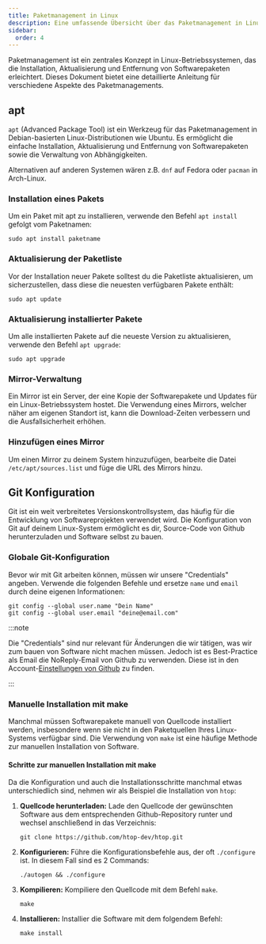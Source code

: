 ```yaml
---
title: Paketmanagement in Linux
description: Eine umfassende Übersicht über das Paketmanagement in Linux, einschließlich der Verwendung von apt, der Mirror-Verwaltung und manuellen Installationen mit make.
sidebar:
  order: 4
---
```


Paketmanagement ist ein zentrales Konzept in Linux-Betriebssystemen, das die Installation, Aktualisierung und Entfernung von Softwarepaketen erleichtert. Dieses Dokument bietet eine detaillierte Anleitung für verschiedene Aspekte des Paketmanagements.

## apt

`apt` (Advanced Package Tool) ist ein Werkzeug für das Paketmanagement in Debian-basierten Linux-Distributionen wie Ubuntu. Es ermöglicht die einfache Installation, Aktualisierung und Entfernung von Softwarepaketen sowie die Verwaltung von Abhängigkeiten.

Alternativen auf anderen Systemen wären z.B. `dnf` auf Fedora oder `pacman` in Arch-Linux.

### Installation eines Pakets

Um ein Paket mit apt zu installieren, verwende den Befehl `apt install` gefolgt vom Paketnamen:

```shell
sudo apt install paketname
```

### Aktualisierung der Paketliste

Vor der Installation neuer Pakete solltest du die Paketliste aktualisieren, um sicherzustellen, dass diese die neuesten verfügbaren Pakete enthält:

```shell
sudo apt update
```

### Aktualisierung installierter Pakete

Um alle installierten Pakete auf die neueste Version zu aktualisieren, verwende den Befehl `apt upgrade`:

```shell
sudo apt upgrade
```

### Mirror-Verwaltung

Ein Mirror ist ein Server, der eine Kopie der Softwarepakete und Updates für ein Linux-Betriebssystem hostet. Die Verwendung eines Mirrors, welcher näher am eigenen Standort ist, kann die Download-Zeiten verbessern und die Ausfallsicherheit erhöhen.

### Hinzufügen eines Mirror

Um einen Mirror zu deinem System hinzuzufügen, bearbeite die Datei `/etc/apt/sources.list` und füge die URL des Mirrors hinzu.

## Git Konfiguration

Git ist ein weit verbreitetes Versionskontrollsystem, das häufig für die Entwicklung von Softwareprojekten verwendet wird. Die Konfiguration von Git auf deinem Linux-System ermöglicht es dir, Source-Code von Github herunterzuladen und Software selbst zu bauen.

### Globale Git-Konfiguration

Bevor wir mit Git arbeiten können, müssen wir unsere "Credentials" angeben. Verwende die folgenden Befehle und ersetze `name` und `email` durch deine eigenen Informationen:

```shell
git config --global user.name "Dein Name"
git config --global user.email "deine@email.com"
```

:::note

Die "Credentials" sind nur relevant für Änderungen die wir tätigen, was wir zum bauen von Software nicht machen müssen. Jedoch ist es Best-Practice als Email die NoReply-Email von Github zu verwenden. Diese ist in den Account-[Einstellungen von Github](https://github.com/settings/emails) zu finden.

:::

### Manuelle Installation mit make

Manchmal müssen Softwarepakete manuell von Quellcode installiert werden, insbesondere wenn sie nicht in den Paketquellen Ihres Linux-Systems verfügbar sind. Die Verwendung von `make` ist eine häufige Methode zur manuellen Installation von Software.

#### Schritte zur manuellen Installation mit make

Da die Konfiguration und auch die Installationsschritte manchmal etwas unterschiedlich sind, nehmen wir als Beispiel die Installation von `htop`:


<Steps>

1. **Quellcode herunterladen:** Lade den Quellcode der gewünschten Software aus dem entsprechenden Github-Repository runter und wechsel anschließend in das Verzeichnis:
   ```shell
   git clone https://github.com/htop-dev/htop.git
   ```
2. **Konfigurieren:** Führe die Konfigurationsbefehle aus, der oft `./configure` ist. In diesem Fall sind es 2 Commands:
   ```shell
   ./autogen && ./configure
   ```
3. **Kompilieren:** Kompiliere den Quellcode mit dem Befehl `make`.
   ```shell
   make
   ```
4. **Installieren:** Installier die Software mit dem folgendem Befehl:
   ```shell
   make install
   ```
</Steps>

